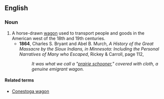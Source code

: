 ==English==

===Noun===
{{en-noun}}

# A horse-drawn [[wagon]] used to transport people and goods in the American west of the 18th and 19th centuries.
#* '''1864''', Charles S. Bryant and Abel B. Murch, ''A History of the Great Massacre by the Sioux Indians, in Minnesota: Including the Personal Narratives of Many who Escaped'', Rickey & Carroll, page 112,
#*: ''It was what we call a "[[prairie schooner]]," covered with cloth, a genuine emigrant wagon.''

====Related terms====
* [[Conestoga wagon]]